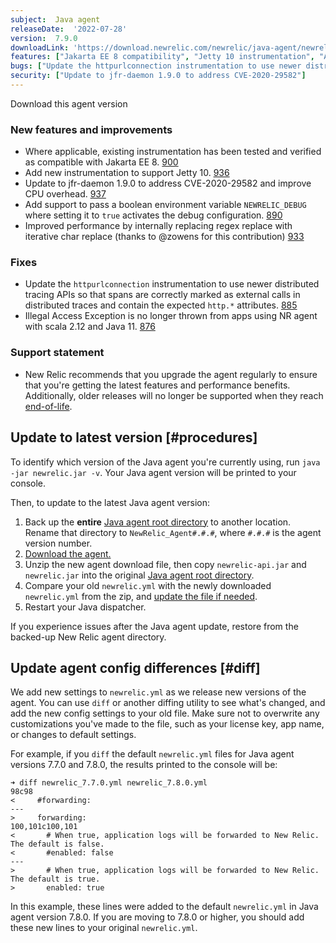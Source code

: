 ```yaml
---
subject:  Java agent
releaseDate:  '2022-07-28'
version:  7.9.0
downloadLink: 'https://download.newrelic.com/newrelic/java-agent/newrelic-agent/7.9.0/'
features: ["Jakarta EE 8 compatibility", "Jetty 10 instrumentation", "Add support to pass a boolean environment variable NEWRELIC_DEBUG where setting it to true activates the debug configuration", "Improved performance by internally replacing regex replace with iterative char replace"]
bugs: ["Update the httpurlconnection instrumentation to use newer distributed tracing APIs so that spans are correctly marked as external calls in distributed traces", "Illegal Access Exception is no longer thrown from apps using NR agent with scala 2.12 and Java 11"]
security: ["Update to jfr-daemon 1.9.0 to address CVE-2020-29582"]
---
```

<ButtonGroup>
  <ButtonLink
    role="button"
    to="https://download.newrelic.com/newrelic/java-agent/newrelic-agent/7.9.0/"
    variant="primary"
  >
    Download this agent version
  </ButtonLink>
</ButtonGroup>

### New features and improvements
* Where applicable, existing instrumentation has been tested and verified as compatible with Jakarta EE 8. [900](https://github.com/newrelic/newrelic-java-agent/pull/900)
* Add new instrumentation to support <DNT>Jetty<DNT> 10. [936](https://github.com/newrelic/newrelic-java-agent/pull/936)
* Update to jfr-daemon 1.9.0 to address CVE-2020-29582 and improve CPU overhead. [937](https://github.com/newrelic/newrelic-java-agent/pull/937)
* Add support to pass a boolean environment variable `NEWRELIC_DEBUG` where setting it to `true` activates the debug configuration. [890](https://github.com/newrelic/newrelic-java-agent/pull/890)
* Improved performance by internally replacing regex replace with iterative char replace (thanks to @zowens for this contribution) [933](https://github.com/newrelic/newrelic-java-agent/pull/933)

### Fixes
* Update the `httpurlconnection` instrumentation to use newer distributed tracing APIs so that spans are correctly marked as external calls in distributed traces and contain the expected `http.*` attributes. [885](https://github.com/newrelic/newrelic-java-agent/pull/885)
* Illegal Access Exception is no longer thrown from apps using NR agent with scala 2.12 and Java 11. [876](https://github.com/newrelic/newrelic-java-agent/pull/876)

### Support statement

* New Relic recommends that you upgrade the agent regularly to ensure that you're getting the latest features and performance benefits. Additionally, older releases will no longer be supported when they reach [end-of-life](https://docs.newrelic.com/docs/using-new-relic/cross-product-functions/install-configure/notification-changes-new-relic-saas-features-distributed-software/).

## Update to latest version [#procedures]

To identify which version of the Java agent you're currently using, run `java -jar newrelic.jar -v`. Your Java agent version will be printed to your console.

Then, to update to the latest Java agent version:

1. Back up the **entire** [Java agent root directory](/docs/agents/manage-apm-agents/troubleshooting/find-agent-root-directory#java-agent) to another location. Rename that directory to `NewRelic_Agent#.#.#`, where `#.#.#` is the agent version number.
2. [Download the agent.](/docs/release-notes/agent-release-notes/java-release-notes)
3. Unzip the new agent download file, then copy `newrelic-api.jar` and `newrelic.jar` into the original [Java agent root directory](/docs/agents/manage-apm-agents/troubleshooting/find-agent-root-directory#java-agent).
4. Compare your old `newrelic.yml` with the newly downloaded `newrelic.yml` from the zip, and [update the file if needed](#diff).
5. Restart your Java dispatcher.

If you experience issues after the Java agent update, restore from the backed-up New Relic agent directory.

## Update agent config differences [#diff]

We add new settings to `newrelic.yml` as we release new versions of the agent. You can use `diff` or another diffing utility to see what's changed, and add the new config settings to your old file. Make sure not to overwrite any customizations you've made to the file, such as your license key, app name, or changes to default settings.

For example, if you `diff` the default `newrelic.yml` files for Java agent versions 7.7.0 and 7.8.0, the results printed to the console will be:

```
➜ diff newrelic_7.7.0.yml newrelic_7.8.0.yml
98c98
<     #forwarding:
---
>     forwarding:
100,101c100,101
<       # When true, application logs will be forwarded to New Relic. The default is false.
<       #enabled: false
---
>       # When true, application logs will be forwarded to New Relic. The default is true.
>       enabled: true
```

In this example, these lines were added to the default `newrelic.yml` in Java agent version 7.8.0. If you are moving to 7.8.0 or higher, you should add these new lines to your original `newrelic.yml`.
